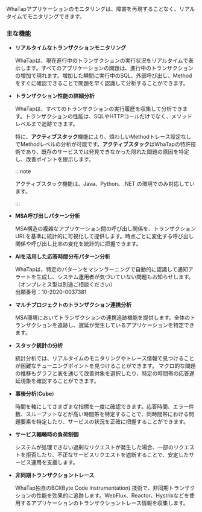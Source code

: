 WhaTapアプリケーションのモニタリングは、障害を再現することなく、リアルタイムでモニタリングできます。

<Youtube ko="oTlhy4QHwDk" en="XZFzRJj8N0A" ja="XZFzRJj8N0A" />

### 主な機能

- **リアルタイムなトランザクションモニタリング**

  WhaTapは、現在進行中のトランザクションの実行状況をリアルタイムで表示します。すべてのアプリケーションの問題は、進行中のトランザクションの増加で現れます。増加した瞬間に実行中のSQL、外部呼び出し、Methodをすぐに確認できることで問題を早く認識して分析することができます。

- **トランザクション性能の詳細分析**

  WhaTapは、すべてのトランザクションの実行履歴を収集して分析できます。トランザクションの性能は、SQLやHTTPコールだけでなく、メソッドレベルまで追跡できます。 

  <InDoc product='java,python'>

  特に、**アクティブスタック**機能により、煩わしいMethodトレース設定なしでMethodレベルの分析が可能です。**アクティブスタック**はWhaTapの特許技術であり、既存のサービスでは発見できなかった隠れた問題の原因を特定し、改善ポイントを提示します。

  :::note

  アクティブスタック機能は、Java、Python、.NET の環境でのみ対応しています。

  :::

  </InDoc>

<Xclude product='dotnet'>

- **MSA呼び出しパターン分析**

  MSA構造の複雑なアプリケーション間の呼び出し関係を、トランザクションURLを基準に統計的に可視化して提供します。時点ごとに変化する呼び出し関係や呼び出し比率の変化を統計的に把握できます。

</Xclude>

- **AIを活用した応答時間分布パターン分析**

  WhaTapは、特定のパターンをマシンラーニングで自動的に認識して通知アラートを生成し、システム運用者が気づいていない問題もお知らせします。（オンプレミス型は別途ご相談ください）<br/>
  出願番号：10-2020-0037381

<Xclude product='dotnet'>

- **マルチプロジェクトのトランザクション連携分析**

  MSA環境においてトランザクションの連携追跡機能を提供します。全体のトランザクションを追跡し、遅延が発生しているアプリケーションを特定できます。

</Xclude>

<InDoc product='java,python'>

- **スタック統計の分析**

  統計分析では、リアルタイムのモニタリングやトレース情報で見つけることが困難なチューニングポイントを見つけることができます。 マクロ的な問題の推移もグラフと表を通じて改善対象を選択したり、特定の時間帯の応答遅延現象を確認することができます。

</InDoc>

- **事後分析**(**Cube**)

  時間を軸にしてさまざまな指標を一度に確認できます。応答時間、エラー件数、スループットなどが高い時間帯を特定することで、同時間帯における問題要素を特定したり、サービスの状況を正確に把握することができます。

<InDoc product='java'>

- **サービス輻輳時の負荷制御**

  システムが処理できない過剰なリクエストが発生した場合、一部のリクエストを拒否したり、不正なサービスリクエストを遮断することで、安定したサービス運用を支援します。

- **非同期トランザクショントレース**

  WhaTap独自のBCI(Byte Code Instrumentation) 技術で、非同期トランザクションの性能を効果的に追跡します。WebFlux、Reactor、Hystrixなどを使用するアプリケーションのトランザクショントレース情報を収集します。

</InDoc>
